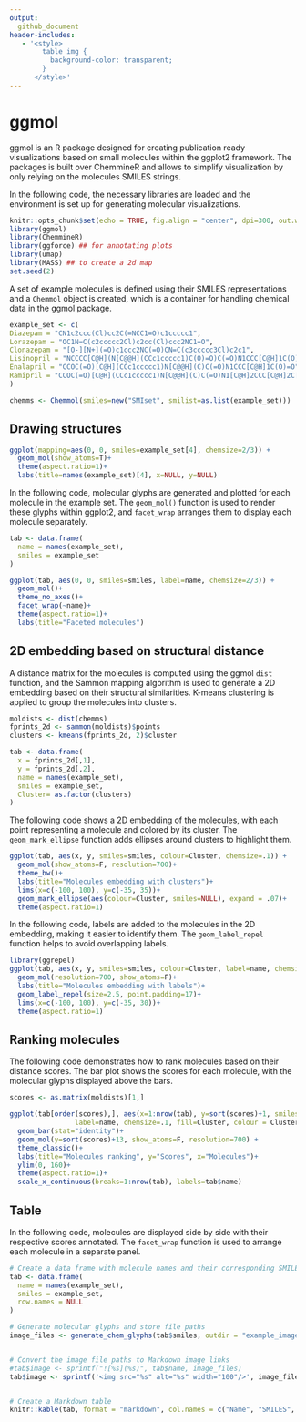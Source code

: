 ```yaml
---
output:
  github_document
header-includes:
   - '<style>
        table img {
          background-color: transparent;
        }
      </style>'
---
```


# ggmol

ggmol is an R package designed for creating publication ready visualizations based on small molecules within the ggplot2 framework. The packages is built over ChemmineR and allows to simplify visualization by only relying on the molecules SMILES strings.

In the following code, the necessary libraries are loaded and the environment is set up for generating molecular visualizations.

```r
knitr::opts_chunk$set(echo = TRUE, fig.align = "center", dpi=300, out.width = 600)
library(ggmol)
library(ChemmineR)
library(ggforce) ## for annotating plots
library(umap)
library(MASS) ## to create a 2d map
set.seed(2)
```

A set of example molecules is defined using their SMILES representations and a `Chemmol` object is created, which is a container for handling chemical data in the ggmol package.

```r
example_set <- c(
Diazepam = "CN1c2ccc(Cl)cc2C(=NCC1=O)c1ccccc1",
Lorazepam = "OC1N=C(c2ccccc2Cl)c2cc(Cl)ccc2NC1=O",
Clonazepam = "[O-][N+](=O)c1ccc2NC(=O)CN=C(c3ccccc3Cl)c2c1",
Lisinopril = "NCCCC[C@H](N[C@@H](CCc1ccccc1)C(O)=O)C(=O)N1CCC[C@H]1C(O)=O",
Enalapril = "CCOC(=O)[C@H](CCc1ccccc1)N[C@@H](C)C(=O)N1CCC[C@H]1C(O)=O",
Ramipril = "CCOC(=O)[C@H](CCc1ccccc1)N[C@@H](C)C(=O)N1[C@H]2CCC[C@H]2C[C@H]1C(O)=O"
)

chemms <- Chemmol(smiles=new("SMIset", smilist=as.list(example_set)))
```

## Drawing structures

```r
ggplot(mapping=aes(0, 0, smiles=example_set[4], chemsize=2/3)) +
  geom_mol(show_atoms=T)+
  theme(aspect.ratio=1)+
  labs(title=names(example_set)[4], x=NULL, y=NULL)
```


In the following code, molecular glyphs are generated and plotted for each molecule in the example set. The `geom_mol()` function is used to render these glyphs within ggplot2, and `facet_wrap` arranges them to display each molecule separately.

```r
tab <- data.frame(
  name = names(example_set),
  smiles = example_set
)

ggplot(tab, aes(0, 0, smiles=smiles, label=name, chemsize=2/3)) +
  geom_mol()+
  theme_no_axes()+
  facet_wrap(~name)+
  theme(aspect.ratio=1)+
  labs(title="Faceted molecules")
```

## 2D embedding based on structural distance

A distance matrix for the molecules is computed using the ggmol `dist` function, and the Sammon mapping algorithm is used to generate a 2D embedding based on their structural similarities. K-means clustering is applied to group the molecules into clusters.

```r
moldists <- dist(chemms)
fprints_2d <- sammon(moldists)$points
clusters <- kmeans(fprints_2d, 2)$cluster

tab <- data.frame(
  x = fprints_2d[,1],
  y = fprints_2d[,2],
  name = names(example_set),
  smiles = example_set,
  Cluster= as.factor(clusters)
)
```


The following code shows a 2D embedding of the molecules, with each point representing a molecule and colored by its cluster. The `geom_mark_ellipse` function adds ellipses around clusters to highlight them.

```r
ggplot(tab, aes(x, y, smiles=smiles, colour=Cluster, chemsize=.1)) +
  geom_mol(show_atoms=F, resolution=700)+
  theme_bw()+
  labs(title="Molecules embedding with clusters")+
  lims(x=c(-100, 100), y=c(-35, 35))+
  geom_mark_ellipse(aes(colour=Cluster, smiles=NULL), expand = .07)+
  theme(aspect.ratio=1)
```

In the following code, labels are added to the molecules in the 2D embedding, making it easier to identify them. The `geom_label_repel` function helps to avoid overlapping labels.

```r
library(ggrepel)
ggplot(tab, aes(x, y, smiles=smiles, colour=Cluster, label=name, chemsize=.08)) +
  geom_mol(resolution=700, show_atoms=F)+
  labs(title="Molecules embedding with labels")+
  geom_label_repel(size=2.5, point.padding=17)+
  lims(x=c(-100, 100), y=c(-35, 30))+
  theme(aspect.ratio=1)
```

## Ranking molecules

The following code demonstrates how to rank molecules based on their distance scores. The bar plot shows the scores for each molecule, with the molecular glyphs displayed above the bars.

```r
scores <- as.matrix(moldists)[1,]

ggplot(tab[order(scores),], aes(x=1:nrow(tab), y=sort(scores)+1, smiles=smiles,
                label=name, chemsize=.1, fill=Cluster, colour = Cluster)) +
  geom_bar(stat="identity")+
  geom_mol(y=sort(scores)+13, show_atoms=F, resolution=700) +
  theme_classic()+
  labs(title="Molecules ranking", y="Scores", x="Molecules")+
  ylim(0, 160)+
  theme(aspect.ratio=1)+
  scale_x_continuous(breaks=1:nrow(tab), labels=tab$name)
```

## Table

In the following code, molecules are displayed side by side with their respective scores annotated. The `facet_wrap` function is used to arrange each molecule in a separate panel.

```r
# Create a data frame with molecule names and their corresponding SMILES strings
tab <- data.frame(
  name = names(example_set),
  smiles = example_set,
  row.names = NULL
)

# Generate molecular glyphs and store file paths
image_files <- generate_chem_glyphs(tab$smiles, outdir = "example_images")


# Convert the image file paths to Markdown image links
#tab$image <- sprintf("![%s](%s)", tab$name, image_files)
tab$image <- sprintf('<img src="%s" alt="%s" width="100"/>', image_files, tab$name)


# Create a Markdown table
knitr::kable(tab, format = "markdown", col.names = c("Name", "SMILES", "Structure"))

```

